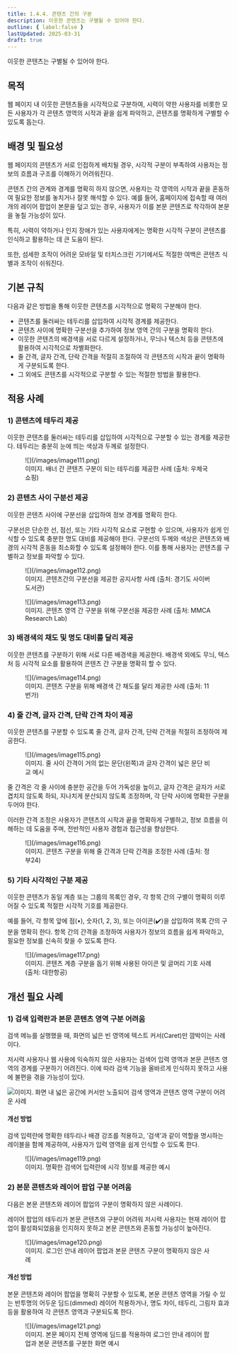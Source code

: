 ```yaml
---
title: 1.4.4. 콘텐츠 간의 구분
description: 이웃한 콘텐츠는 구별될 수 있어야 한다.
outline: { label:false }
lastUpdated: 2025-03-31
draft: true
---
```


<Aside title="검사 항목">
이웃한 콘텐츠는 구별될 수 있어야 한다.
</Aside>

## 목적
웹 페이지 내 이웃한 콘텐츠들을 시각적으로 구분하여, 시력이 약한 사용자를 비롯한 모든 사용자가 각 콘텐츠 영역의 시작과 끝을 쉽게 파악하고, 콘텐츠를 명확하게 구별할 수 있도록 돕는다.

##	배경 및 필요성
웹 페이지의 콘텐츠가 서로 인접하게 배치될 경우, 시각적 구분이 부족하여 사용자는 정보의 흐름과 구조를 이해하기 어려워진다.

콘텐츠 간의 관계와 경계를 명확히 하지 않으면, 사용자는 각 영역의 시작과 끝을 혼동하여 필요한 정보를 놓치거나 잘못 해석할 수 있다. 예를 들어, 홈페이지에 접속할 때 여러 개의 레이어 팝업이 본문을 덮고 있는 경우, 사용자가 이를 본문 콘텐츠로 착각하여 본문을 놓칠 가능성이 있다.

특히, 시력이 약하거나 인지 장애가 있는 사용자에게는 명확한 시각적 구분이 콘텐츠를 인식하고 활용하는 데 큰 도움이 된다.

또한, 섬세한 조작이 어려운 모바일 및 터치스크린 기기에서도 적절한 여백은 콘텐츠 식별과 조작이 쉬워진다.

##	기본 규칙
다음과 같은 방법을 통해 이웃한 콘텐츠를 시각적으로 명확히 구분해야 한다.
- 콘텐츠를 둘러싸는 테두리를 삽입하여 시각적 경계를 제공한다.
- 콘텐츠 사이에 명확한 구분선을 추가하여 정보 영역 간의 구분을 명확히 한다.
- 이웃한 콘텐츠의 배경색을 서로 다르게 설정하거나, 무늬나 텍스처 등을 콘텐츠에 활용하여 시각적으로 차별화한다.
- 줄 간격, 글자 간격, 단락 간격을 적절히 조절하여 각 콘텐츠의 시작과 끝이 명확하게 구분되도록 한다.
- 그 외에도 콘텐츠를 시각적으로 구분할 수 있는 적절한 방법을 활용한다.

## 적용 사례
### 1)	콘텐츠에 테두리 제공
이웃한 콘텐츠를 둘러싸는 테두리를 삽입하여 시각적으로 구분할 수 있는 경계를 제공한다. 테두리는 충분히 눈에 띄는 색상과 두께로 설정한다.

<figure>
	![](/images/image111.png)
	<figcaption>이미지. 배너 간 콘텐츠 구분이 되는 테두리를 제공한 사례 (출처: 우체국쇼핑)</figcaption>
</figure>

### 2)	콘텐츠 사이 구분선 제공
이웃한 콘텐츠 사이에 구분선을 삽입하여 정보 경계를 명확히 한다.

구분선은 단순한 선, 점선, 또는 기타 시각적 요소로 구현할 수 있으며, 사용자가 쉽게 인식할 수 있도록 충분한 명도 대비를 제공해야 한다. 구분선의 두께와 색상은 콘텐츠와 배경의 시각적 혼동을 최소화할 수 있도록 설정해야 한다. 이를 통해 사용자는 콘텐츠를 구별하고 정보를 파악할 수 있다.

<figure>
	![](/images/image112.png)
	<figcaption>이미지. 콘텐츠간의 구분선을 제공한 공지사항 사례 (출처: 경기도 사이버 도서관)</figcaption>
</figure>

<figure>
	![](/images/image113.png)
	<figcaption>이미지. 콘텐츠 영역 간 구분을 위해 구분선을 제공한 사례 (출처: MMCA Research Lab)</figcaption>
</figure>

### 3)	배경색의 채도 및 명도 대비를 달리 제공
이웃한 콘텐츠를 구분하기 위해 서로 다른 배경색을 제공한다. 배경색 외에도 무늬, 텍스처 등 시각적 요소를 활용하여 콘텐츠 간 구분을 명확히 할 수 있다.

<figure>
	![](/images/image114.png)
	<figcaption>이미지. 콘텐츠 구분을 위해 배경색 간 채도를 달리 제공한 사례 (출처: 11번가)</figcaption>
</figure>

### 4)	줄 간격, 글자 간격, 단락 간격 차이 제공
이웃한 콘텐츠를 구분할 수 있도록 줄 간격, 글자 간격, 단락 간격을 적절히 조정하여 제공한다.

<figure>
	![](/images/image115.png)
	<figcaption>이미지. 줄 사이 간격이 거의 없는 문단(왼쪽)과 글자 간격이 넓은 문단 비교 예시</figcaption>
</figure>

줄 간격은 각 줄 사이에 충분한 공간을 두어 가독성을 높이고, 글자 간격은 글자가 서로 겹치지 않도록 하되, 지나치게 분산되지 않도록 조정하며, 각 단락 사이에 명확한 구분을 두어야 한다.

이러한 간격 조정은 사용자가 콘텐츠의 시작과 끝을 명확하게 구별하고, 정보 흐름을 이해하는 데 도움을 주며, 전반적인 사용자 경험과 접근성을 향상한다.

<figure>
	![](/images/image116.png)
	<figcaption>이미지. 콘텐츠 구분을 위해 줄 간격과 단락 간격을 조정한 사례 (출처: 정부24)</figcaption>
</figure>

### 5)	기타 시각적인 구분 제공
이웃한 콘텐츠가 동일 계층 또는 그룹의 목록인 경우, 각 항목 간의 구별이 명확히 이루어질 수 있도록 적절한 시각적 기호를 제공한다. 

예를 들어, 각 항목 앞에 점(•), 숫자(1, 2, 3), 또는 아이콘(✔️)을 삽입하여 목록 간의 구분을 명확히 한다. 항목 간의 간격을 조정하여 사용자가 정보의 흐름을 쉽게 파악하고, 필요한 정보를 신속히 찾을 수 있도록 한다.

<figure>
	![](/images/image117.png)
	<figcaption>이미지. 콘텐츠 계층 구분을 돕기 위해 사용된 아이콘 및 글머리 기호 사례 (출처: 대한항공)</figcaption>
</figure>

## 개선 필요 사례

### 1)	검색 입력란과 본문 콘텐츠 영역 구분 어려움
검색 메뉴를 실행했을 때, 화면의 넓은 빈 영역에 텍스트 커서(Caret)만 깜박이는 사례이다.

저시력 사용자나 웹 사용에 익숙하지 않은 사용자는 검색어 입력 영역과 본문 콘텐츠 영역의 경계를 구분하기 어려진다. 이에 따라 검색 기능을 올바르게 인식하지 못하고 사용에 불편을 겪을 가능성이 있다.

![이미지. 화면 내 넓은 공간에 커서만 노출되어 검색 영역과 콘텐츠 영역 구분이 어려운 사례](/images/image118.png)

#### 개선 방법
검색 입력란에 명확한 테두리나 배경 강조를 적용하고, ‘검색’과 같이 역할을 명시하는 레이블을 함께 제공하여, 사용자가 입력 영역을 쉽게 인식할 수 있도록 한다.

<figure>
	![](/images/image119.png)
	<figcaption>이미지. 명확한 검색어 입력란에 시각 정보를 제공한 예시</figcaption>
</figure>

### 2)	본문 콘텐츠와 레이어 팝업 구분 어려움
다음은 본문 콘텐츠와 레이어 팝업의 구분이 명확하지 않은 사례이다.

레이어 팝업의 테두리가 본문 콘텐츠와 구분이 어려워 저시력 사용자는 현재 레이어 팝업이 활성화되었음을 인지하지 못하고 본문 콘텐츠와 혼동할 가능성이 높아진다.

<figure>
	![](/images/image120.png)
	<figcaption>이미지. 로그인 안내 레이어 팝업과 본문 콘텐츠 구분이 명확하지 않은 사례</figcaption>
</figure>

#### 개선 방법
본문 콘텐츠와 레이어 팝업을 명확히 구분할 수 있도록, 본문 콘텐츠 영역을 가릴 수 있는 반투명의 어두운 딤드(<span lang="en">dimmed</span>) 레이어 적용하거나, 명도 차이, 테두리, 그림자 효과 등을 활용하여 각 콘텐츠 영역과 구분되도록 한다.

<figure>
	![](/images/image121.png)
	<figcaption>이미지. 본문 페이지 전체 영역에 딤드를 적용하여 로그인 안내 레이어 팝업과 본문 콘텐츠를 구분한 화면 예시</figcaption>
</figure>
